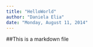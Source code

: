 ```yaml
---
title: "HelloWorld"
author: "Daniela Elia"
date: "Monday, August 11, 2014"
---
```


##This is a markdown file


